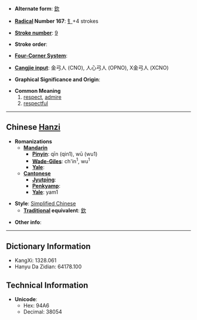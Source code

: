 * '''Alternate form''': [[欽]]

* '''[[Wiktionary:Chinese radical index| Radical]] Number 167''': [[Wiktionary:Chinese radical index 钅|钅]]+4 strokes

* '''[[Wiktionary:Chinese total strokes index|Stroke number]]''': [[Wiktionary:Chinese total strokes index 9|9]]

* '''Stroke order''': 

* '''[[Wiktionary:Chinese four corner index|Four-Corner System]]''': 

* '''[[Wiktionary:Chinese Cangjie index|Cangjie input]]''': 金弓人 (CNO), 人心弓人 (OPNO), X金弓人 (XCNO)

* '''Graphical Significance and Origin''': 

* '''Common Meaning'''
*#[[respect]], [[admire]]
*# [[respectful]]

----

== Chinese [[Hanzi]] ==

* '''Romanizations'''
** '''[[Mandarin]]'''
*** '''[[Pinyin]]''': qīn (qin1), wū (wu1)
*** '''[[Wade-Giles]]''': ch'in<sup>1</sup>, wu<sup>1</sup>
*** '''[[Yale]]''': 
** '''[[Cantonese]]'''
*** '''[[Jyutping]]''':
*** '''[[Penkyamp]]''': 
*** '''[[Yale]]''': yam1

* '''Style''': [[Simplified Chinese]] 
** '''[[Traditional Chinese|Traditional]] equivalent''': [[欽]]

* '''Other info''': 

----

== Dictionary Information ==

* KangXi: 1328.061
* Hanyu Da Zidian: 64178.100

== Technical Information ==

* '''Unicode''':
** Hex: 94A6
** Decimal: 38054